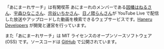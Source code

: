 


「あにまーれサーチ」は有閑喫茶 あにまーれのメンバーである[因幡はねるさん](https://www.youtube.com/channel/UC0Owc36U9lOyi9Gx9Ic-4qg)、[宇森ひなこさん](https://www.youtube.com/channel/UChqYnJlFxlBi6DfRz6jRenQ)、[宗谷いちかさん](https://www.youtube.com/channel/UC2kyQhzGOB-JPgcQX9OMgEw)、[日ノ隈らんさん](https://www.youtube.com/channel/UCRvpMpzAXBRKJQuk-8-Sdvg)が YouTube Live で配信した放送やアップロードした動画を検索できるウェブサービスです。[Haneru Developers](https://haneru.dev/) が開発と運営を行っています。

また「あにまーれサーチ」は MIT ライセンスのオープンソースソフトウェア (OSS) です。ソースコードは [GitHub](https://github.com/inabagumi/animare-search) で公開されています。
